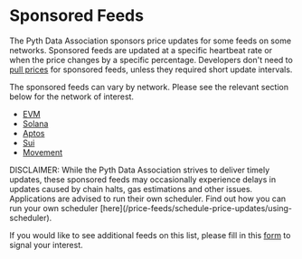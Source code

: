 
# Sponsored Feeds

The Pyth Data Association sponsors price updates for some feeds on some networks.
Sponsored feeds are updated at a specific heartbeat rate or when the price changes by a specific percentage.
Developers don't need to [pull prices](./fetch-price-updates.mdx) for sponsored feeds, unless they required short update intervals.

The sponsored feeds can vary by network. Please see the relevant section below for the network of interest.

- [EVM](sponsored-feeds/evm)
- [Solana](sponsored-feeds/solana)
- [Aptos](sponsored-feeds/aptos)
- [Sui](sponsored-feeds/sui)
- [Movement](sponsored-feeds/movement)

<Callout type="info" emoji="⚠️">
  DISCLAIMER: While the Pyth Data Association strives to deliver timely updates,
  these sponsored feeds may occasionally experience delays in updates caused by
  chain halts, gas estimations and other issues. Applications are advised to run
  their own scheduler. Find out how you can run your own scheduler
  [here](/price-feeds/schedule-price-updates/using-scheduler).
</Callout>

If you would like to see additional feeds on this list, please fill in this [form](https://tally.so/r/nGz2jj) to signal your interest.
